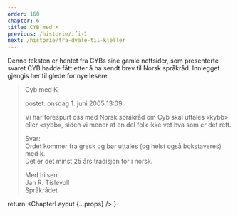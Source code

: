 ```yaml
---
order: 160
chapter: 6
title: CYB med K
previous: /historie/ifi-1
next: /historie/fra-dvale-til-kjeller
---
```



Denne teksten er hentet fra CYBs sine gamle nettsider, som presenterte svaret CYB hadde fått etter å ha sendt 
brev til Norsk språkråd. Innlegget gjengis her til glede for nye lesere.

> Cyb med K
>
> postet: onsdag 1. juni 2005 13:09
>
> Vi har forespurt oss med Norsk språkråd om Cyb skal uttales «kybb» eller «sybb», siden vi mener at en del folk 
> ikke vet hva som er det rett.
>
> Svar:<br />
> Ordet kommer fra gresk og bør uttales (og helst også bokstaveres) med k.<br />
> Det er det minst 25 års tradisjon for i norsk.
>
> Med hilsen<br />
> Jan R. Tislevoll<br />
> Språkrådet

  return <ChapterLayout {...props} />
}
